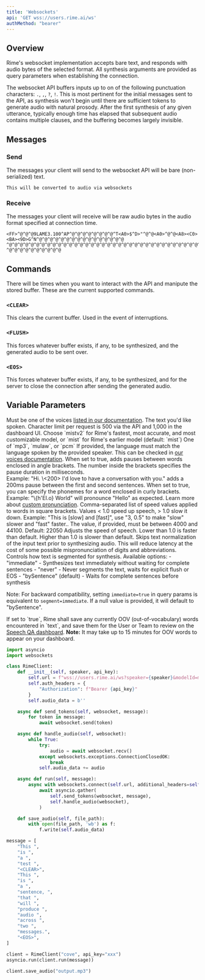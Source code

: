 ```yaml
---
title: 'Websockets'
api: 'GET wss://users.rime.ai/ws'
authMethod: "bearer"
---
```


## Overview

Rime's websocket implementation accepts bare text, and responds with audio bytes of the selected format. All synthesis arguments are provided as query parameters when establishing the connection.

The websocket API buffers inputs up to on of the following punctuation characters: `.`, `,`, `?`, `!`. This is most pertinent for the initial messages sent to the API, as synthesis won't begin until there are sufficient tokens to generate audio with natural prosody. After the first synthesis of any given utterance, typically enough time has elapsed that subsequent audio contains multiple clauses, and the buffering becomes largely invisible.

## Messages

### Send

The messages your client will send to the websocket API will be bare (non-serialized) text.

```example
This will be converted to audio via websockets
```

### Receive

The messages your client will receive will be raw audio bytes in the audio format specified at connection time.

```example
<FF>^@^@^@9LAME3.100^AP^@^@^@^@^@^@^@^@^T<A0>$^D>"^@^@<A0>^@^@<A8><C0><BA><9D>G^N^@^@^@^@^@^@^@^@^@^@^@^@^@^@^@^@
^@^@^@^@^@^@^@^@^@^@^@^@^@^@^@^@^@^@^@^@^@^@^@^@^@^@^@^@^@^@^@^@^@^@^@^@^@^@^@^@^@^@^@^@^@^@^@^@^@^@^@^@^@^@^@^@
^@^@^@^@^@^@^@^@^@^@
```

## Commands

There will be times when you want to interact with the API and manipute the stored buffer. These are the current supported commands.

### `<CLEAR>`

This clears the current buffer. Used in the event of interruptions.

### `<FLUSH>`

This forces whatever buffer exists, if any, to be synthesized, and the generated audio to be sent over.

### `<EOS>`

This forces whatever buffer exists, if any, to be synthesized, and for the server to close the connection after sending the generated audio.


## Variable Parameters

<ParamField body="speaker" type="string" required>
  Must be one of the voices <a href="/api-reference/voices">listed in our documentation</a>.
</ParamField>

<ParamField body="text" type="string" required>
  The text you'd like spoken. Character limit per request is 500 via the API and 1,000 in the dashboard UI.
</ParamField>

<ParamField body="modelId" type="string">
  Choose `mistv2` for Rime's fastest, most accurate, and most customizable model, or `mist` for Rime's earlier model (default: `mist`)
</ParamField>

<ParamField body="audioFormat" type="string">
  One of `mp3`, `mulaw`, or `pcm`
</ParamField>

<ParamField body="lang" type="string" default="eng">
  If provided, the language must match the language spoken by the provided speaker. This can be checked in <a href="/api-reference/voices">our voices documentation</a>.
</ParamField>

<ParamField body="pauseBetweenBrackets" type="bool" default="false">
  When set to true, adds pauses between words enclosed in angle brackets. The number inside the brackets specifies the pause duration in milliseconds. <br/>
  Example: "Hi. \<200> I'd love to have a conversation with you." adds a 200ms pause between the first and second sentences.
</ParamField>

<ParamField body="phonemizeBetweenBrackets" type="bool" default="false">
  When set to true, you can specify the phonemes for a word enclosed in curly brackets. <br/>
  Example: "\{h'El.o} World" will pronounce "Hello" as expected. Learn more about <a href="/api-reference/custom-pronunciation">custom pronunciation</a>.
</ParamField>

<ParamField body="inlineSpeedAlpha" type="string">
  Comma-separated list of speed values applied to words in square brackets. Values < 1.0 speed up speech, > 1.0 slow it down.
  Example: "This is [slow] and [fast]", use "3, 0.5" to make "slow" slower and "fast" faster..
</ParamField>

<ParamField body="samplingRate" type="int">
  The value, if provided, must be between 4000 and 44100. Default: 22050
</ParamField>

<ParamField body="speedAlpha" type="float" default="1.0">
  Adjusts the speed of speech. Lower than 1.0 is faster than default. Higher than 1.0 is slower than default.
</ParamField>

<ParamField body="noTextNormalization" type="bool" default="false">
  Skips text normalization of the input text prior to synthesizing audio. This will reduce latency at the cost of some possible mispronunciation of digits and abbreviations.
</ParamField>

<ParamField body="segment" type="string" default="bySentence">
  Controls how text is segmented for synthesis. Available options:
  - "immediate" - Synthesizes text immediately without waiting for complete sentences
  - "never" - Never segments the text, waits for explicit flush or EOS
  - "bySentence" (default) - Waits for complete sentences before synthesis

Note: For backward compatibility, setting `immediate=true` in query params is equivalent to `segment=immediate`. If a null value is provided, it will default to "bySentence".
</ParamField>

<ParamField body="saveOovs" type="bool" default="false">
  If set to `true`, Rime shall save any currently OOV (out-of-vocabulary) words encountered in `text`, and save them for the User or Team to review on the
  <a href="https://app.rime.ai/oov/">Speech QA dashboard</a>. <b>Note:</b> It may take up to 15 minutes for OOV words to appear on your dashboard.
</ParamField>


<RequestExample>

```python Python
import asyncio
import websockets

class RimeClient:
    def __init__(self, speaker, api_key):
        self.url = f"wss://users.rime.ai/ws?speaker={speaker}&modelId=mistv2&audioFormat=mp3"
        self.auth_headers = {
            "Authorization": f"Bearer {api_key}"
        }
        self.audio_data = b''

    async def send_tokens(self, websocket, message):
        for token in message:
            await websocket.send(token)

    async def handle_audio(self, websocket):
        while True:
            try:
                audio = await websocket.recv()
            except websockets.exceptions.ConnectionClosedOK:
                break
            self.audio_data += audio

    async def run(self, message):
        async with websockets.connect(self.url, additional_headers=self.auth_headers) as websocket:
            await asyncio.gather(
                self.send_tokens(websocket, message),
                self.handle_audio(websocket),
            )

    def save_audio(self, file_path):
        with open(file_path, 'wb') as f:
            f.write(self.audio_data)

message = [
    "This ",
    "is ",
    "a ",
    "test ",
    "<CLEAR>",
    "This ",
    "is ",
    "a ",
    "sentence, ",
    "that ",
    "will ",
    "produce ",
    "audio ",
    "across ",
    "two ",
    "messages.",
    "<EOS>",
]

client = RimeClient("cove", api_key="xxx")
asyncio.run(client.run(message))

client.save_audio("output.mp3")
```

</RequestExample>
